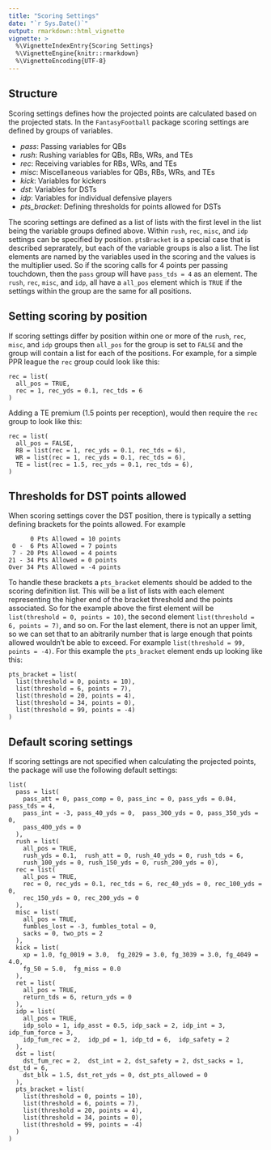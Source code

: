 ```yaml
---
title: "Scoring Settings"
date: "`r Sys.Date()`"
output: rmarkdown::html_vignette
vignette: >
  %\VignetteIndexEntry{Scoring Settings}
  %\VignetteEngine{knitr::rmarkdown}
  %\VignetteEncoding{UTF-8}
---
```


## Structure
Scoring settings defines how the projected points are calculated based on the
projected stats. In the `FantasyFootball` package scoring settings are defined by groups of
variables.

* *pass*: Passing variables for QBs
* *rush*: Rushing variables for QBs, RBs, WRs, and TEs
* *rec*: Receiving variables for RBs, WRs, and TEs
* *misc*: Miscellaneous variables for QBs, RBs, WRs, and TEs
* *kick*: Variables for kickers
* *dst*: Variables for DSTs
* *idp*: Variables for individual defensive players
* *pts_bracket*: Defining thresholds for points allowed for DSTs

The scoring settings are defined as a list of lists with the first level in the 
list being the variable groups defined above. Within `rush`, `rec`, `misc`, and 
`idp` settings can be specified by position. `ptsBracket` is a special case that
is described seprarately, but each of the variable groups is also a list. The list
elements are named by the variables used in the scoring and the values is the 
multiplier used. So if the scoring calls for 4 points per passing touchdown, then
the `pass` group will have `pass_tds = 4` as an element. The  `rush`, `rec`, 
`misc`, and `idp`, all have a `all_pos` element which is `TRUE` if the settings
within the group are the same for all positions. 

## Setting scoring by position
If scoring settings differ by position within one or more of the `rush`, `rec`, 
`misc`, and `idp` groups then `all_pos` for the group is set to `FALSE` and the
group will contain a list for each of the positions. For example, for a simple 
PPR league the `rec` group could look like this:
```
rec = list(
  all_pos = TRUE,
  rec = 1, rec_yds = 0.1, rec_tds = 6
)
```
Adding a  TE premium (1.5 points per reception), would then require the `rec` 
group to look like this:
```
rec = list(
  all_pos = FALSE,
  RB = list(rec = 1, rec_yds = 0.1, rec_tds = 6),
  WR = list(rec = 1, rec_yds = 0.1, rec_tds = 6),
  TE = list(rec = 1.5, rec_yds = 0.1, rec_tds = 6),
)
```

## Thresholds for DST points allowed
When scoring settings cover the DST position, there is typically a setting defining
brackets for the points allowed. For example
```
      0 Pts Allowed = 10 points
 0 -  6 Pts Allowed = 7 points
 7 - 20 Pts Allowed = 4 points
21 - 34 Pts Allowed = 0 points
Over 34 Pts Allowed = -4 points
```

To handle these brackets a `pts_bracket` elements should be added to the scoring
definition list. This will be a list of lists with each element representing the 
higher end of the bracket threshold and the points associated. So for the example
above the first element will be `list(threshold = 0, points = 10)`, the second
element `list(threshold = 6, points = 7)`, and so on. For the last element, there
is not an upper limit, so we can set that to an abitrarily number that is large
enough that points allowed wouldn't be able to exceed. For example 
`list(threshold = 99, points = -4)`. For this example the `pts_bracket` element
ends up looking like this:
```
pts_bracket = list(
  list(threshold = 0, points = 10),
  list(threshold = 6, points = 7),
  list(threshold = 20, points = 4),
  list(threshold = 34, points = 0),
  list(threshold = 99, points = -4)
)
```

## Default scoring settings
If scoring settings are not specified when calculating the projected points, the
package will use the following default settings:
```
list(
  pass = list(
    pass_att = 0, pass_comp = 0, pass_inc = 0, pass_yds = 0.04, pass_tds = 4,
    pass_int = -3, pass_40_yds = 0,  pass_300_yds = 0, pass_350_yds = 0,
    pass_400_yds = 0
  ),
  rush = list(
    all_pos = TRUE,
    rush_yds = 0.1,  rush_att = 0, rush_40_yds = 0, rush_tds = 6,
    rush_100_yds = 0, rush_150_yds = 0, rush_200_yds = 0),
  rec = list(
    all_pos = TRUE,
    rec = 0, rec_yds = 0.1, rec_tds = 6, rec_40_yds = 0, rec_100_yds = 0,
    rec_150_yds = 0, rec_200_yds = 0
  ),
  misc = list(
    all_pos = TRUE,
    fumbles_lost = -3, fumbles_total = 0,
    sacks = 0, two_pts = 2
  ),
  kick = list(
    xp = 1.0, fg_0019 = 3.0,  fg_2029 = 3.0, fg_3039 = 3.0, fg_4049 = 4.0,
    fg_50 = 5.0,  fg_miss = 0.0
  ),
  ret = list(
    all_pos = TRUE,
    return_tds = 6, return_yds = 0
  ),
  idp = list(
    all_pos = TRUE,
    idp_solo = 1, idp_asst = 0.5, idp_sack = 2, idp_int = 3,  idp_fum_force = 3,
    idp_fum_rec = 2,  idp_pd = 1, idp_td = 6,  idp_safety = 2
  ),
  dst = list(
    dst_fum_rec = 2,  dst_int = 2, dst_safety = 2, dst_sacks = 1, dst_td = 6,
    dst_blk = 1.5, dst_ret_yds = 0, dst_pts_allowed = 0
  ),
  pts_bracket = list(
    list(threshold = 0, points = 10),
    list(threshold = 6, points = 7),
    list(threshold = 20, points = 4),
    list(threshold = 34, points = 0),
    list(threshold = 99, points = -4)
  )
)
```
